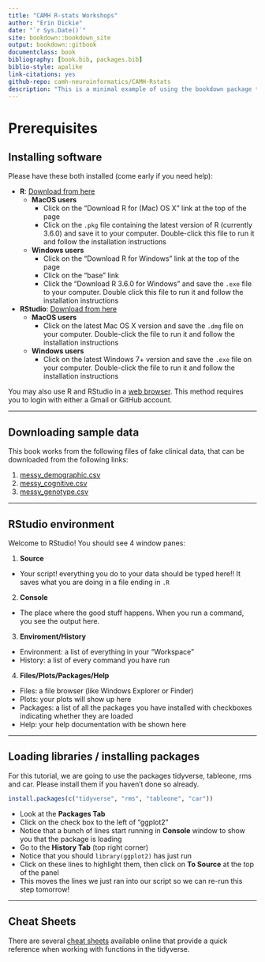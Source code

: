 ```yaml
--- 
title: "CAMH R-stats Workshops"
author: "Erin Dickie"
date: "`r Sys.Date()`"
site: bookdown::bookdown_site
output: bookdown::gitbook
documentclass: book
bibliography: [book.bib, packages.bib]
biblio-style: apalike
link-citations: yes
github-repo: camh-neuroinformatics/CAMH-Rstats
description: "This is a minimal example of using the bookdown package to write a book. The output format for this example is bookdown::gitbook."
---
```


# Prerequisites

## Installing software

Please have these both installed (come early if you need help):

* **R**: [Download from here](https://cran.r-project.org/)
  * **MacOS users**
    * Click on the "Download R for (Mac) OS X" link at the top of the page
    * Click on the `.pkg` file containing the latest version of R (currently 3.6.0) and save it to your computer. Double-click this file to run it and follow the installation instructions
  * **Windows users**
    * Click on the "Download R for Windows" link at the top of the page
    * Click on the "base" link
    * Click the "Download R 3.6.0 for Windows" and save the `.exe` file to your computer. Double click this file to run it and follow the installation instructions
  
* **RStudio**: [Download from here](https://www.rstudio.com/products/rstudio/download/#download)
  * **MacOS users**
    * Click on the latest Mac OS X version and save the `.dmg` file on your computer. Double-click the file to run it and follow the installation instructions
  * **Windows users**
    * Click on the latest Windows 7+ version and save the `.exe` file on your computer. Double-click the file to run it and follow the installation instructions

You may also use R and RStudio in a [web browser](https://rstudio.cloud). This method requires you to login with either a Gmail or GitHub account.

--------

## Downloading sample data

This book works from the following files of fake clinical data, that can be downloaded from the following links:

1. [messy_demographic.csv](https://raw.githubusercontent.com/josephmje/CAMH-Rstats/master/data/messy_demographic.csv)
2. [messy_cognitive.csv](https://raw.githubusercontent.com/josephmje/CAMH-Rstats/master/data/messy_cognitive.csv)
2. [messy_genotype.csv](https://raw.githubusercontent.com/josephmje/CAMH-Rstats/master/data/messy_genotype.csv)

---------

## RStudio environment

Welcome to RStudio! You should see 4 window panes:

1. **Source**
  * Your script! everything you do to your data should be typed here!! It saves what you are
  doing in a file ending in `.R`
2. **Console**
  * The place where the good stuff happens. When you run a command, you see the output here.
3. **Enviroment/History**
  * Environment: a list of everything in your "Workspace"
  * History: a list of every command you have run
4. **Files/Plots/Packages/Help**
  * Files: a file browser (like Windows Explorer or Finder)
  * Plots: your plots will show up here
  * Packages: a list of all the packages you have installed with checkboxes indicating whether they are loaded
  * Help: your help documentation with be shown here

----------

## Loading libraries / installing packages 

For this tutorial, we are going to use the packages tidyverse, tableone, rms and car. Please install them if you haven't done so already.

```r
install.packages(c("tidyverse", "rms", "tableone", "car"))
```

+ Look at the **Packages Tab**
+ Click on the check box to the left of "ggplot2"
+ Notice that a bunch of lines start running in **Console** window to show you that the package is loading
+ Go to the **History Tab** (top right corner)
+ Notice that you should `library(ggplot2)` has just run
+ Click on these lines to highlight them, then click on **To Source** at the top of the panel
+ This moves the lines we just ran into our script so we can re-run this step tomorrow!

--------

## Cheat Sheets

There are several [cheat sheets](https://www.rstudio.com/resources/cheatsheets/) available online that provide a quick reference when working with functions in the tidyverse.
